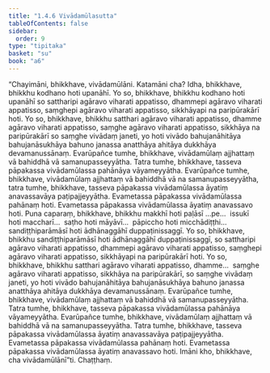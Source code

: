 ```yaml
---
title: "1.4.6 Vivādamūlasutta"
tableOfContents: false
sidebar:
  order: 9
type: "tipitaka"
basket: "su"
book: "a6"
---
```



<DynamicBreadcrumb />

<Division number="36" book="a6">

<Paragraph number="239" book="a6">
“Chayimāni, bhikkhave, vivādamūlāni. Katamāni cha? Idha, bhikkhave, bhikkhu kodhano hoti upanāhī. Yo so, bhikkhave, bhikkhu kodhano hoti upanāhī so sattharipi agāravo viharati appatisso, dhammepi agāravo viharati appatisso, saṃghepi agāravo viharati appatisso, sikkhāyapi na paripūrakārī hoti. Yo so, bhikkhave, bhikkhu satthari agāravo viharati appatisso, dhamme agāravo viharati appatisso, saṃghe agāravo viharati appatisso, sikkhāya na paripūrakārī so saṃghe vivādaṃ janeti, yo hoti vivādo bahujanāhitāya bahujanāsukhāya bahuno janassa anatthāya ahitāya dukkhāya devamanussānaṃ. Evarūpañce tumhe, bhikkhave, vivādamūlaṃ ajjhattaṃ vā bahiddhā vā samanupasseyyātha. Tatra tumhe, bhikkhave, tasseva pāpakassa vivādamūlassa pahānāya vāyameyyātha. Evarūpañce tumhe, bhikkhave, vivādamūlaṃ ajjhattaṃ vā bahiddhā vā na samanupasseyyātha, tatra tumhe, bhikkhave, tasseva pāpakassa vivādamūlassa āyatiṃ anavassavāya paṭipajjeyyātha. Evametassa pāpakassa vivādamūlassa pahānaṃ hoti. Evametassa pāpakassa vivādamūlassa āyatiṃ anavassavo hoti.
</Paragraph>

<Paragraph number="240" book="a6">
Puna caparaṃ, bhikkhave, bhikkhu makkhī hoti paḷāsī …pe…  issukī hoti maccharī…  saṭho hoti māyāvī…  pāpiccho hoti micchādiṭṭhi…  sandiṭṭhiparāmāsī hoti ādhānaggāhī duppaṭinissaggī. Yo so, bhikkhave, bhikkhu sandiṭṭhiparāmāsī hoti ādhānaggāhī duppaṭinissaggī, so sattharipi agāravo viharati appatisso, dhammepi agāravo viharati appatisso, saṃghepi agāravo viharati appatisso, sikkhāyapi na paripūrakārī hoti. Yo so, bhikkhave, bhikkhu satthari agāravo viharati appatisso, dhamme…  saṃghe agāravo viharati appatisso, sikkhāya na paripūrakārī, so saṃghe vivādaṃ janeti, yo hoti vivādo bahujanāhitāya bahujanāsukhāya bahuno janassa anatthāya ahitāya dukkhāya devamanussānaṃ. Evarūpañce tumhe, bhikkhave, vivādamūlaṃ ajjhattaṃ vā bahiddhā vā samanupasseyyātha. Tatra tumhe, bhikkhave, tasseva pāpakassa vivādamūlassa pahānāya vāyameyyātha. Evarūpañce tumhe, bhikkhave, vivādamūlaṃ ajjhattaṃ vā bahiddhā vā na samanupasseyyātha. Tatra tumhe, bhikkhave, tasseva pāpakassa vivādamūlassa āyatiṃ anavassavāya paṭipajjeyyātha. Evametassa pāpakassa vivādamūlassa pahānaṃ hoti. Evametassa pāpakassa vivādamūlassa āyatiṃ anavassavo hoti. Imāni kho, bhikkhave, cha vivādamūlānī”ti.

</Paragraph>
</Division>

<Paragraph number="241" type="center" book="a6">
Chaṭṭhaṃ.
</Paragraph>